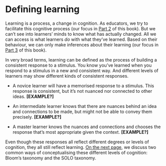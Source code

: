 # Defining learning

Learning is a process, a change in cognition.
As educators, we try to facilitate this cognitive process (our focus in [Part 2](../part2/intro-cognitive.qmd) of this book).
But we can't see into learners' minds to know what has actually changed.
All we can access is what learners *do* with what they've learned.
Based on their behaviour, we can only make inferences about their learning (our focus in [Part 3](../part3/intro-behavioural.qmd) of this book).

In very broad terms, learning can be defined as the process of building a consistent response to a stimulus.
You know you've learned when you respond to a stimulus in a new and consistent way.
And different levels of learners may show different kinds of consistent responses.

- A novice learner will have a memorised response to a stimulus.
This response is consistent, but it's not nuanced nor connected to other ideas.
**[EXAMPLE?]**

- An intermediate learner knows that there are nuances behind an idea and connections to be made, but might not be able to convey them precisely.
**[EXAMPLE?]**

- A master learner knows the nuances and connections and chooses the response that's most appropriate given the context.
**[EXAMPLE?]**

Even though these responses all reflect different degrees or levels of cognition, they all still reflect learning.
[On the next page](learning-taxonomies.qmd), we discuss two common ways of conceptualising these different levels of cognition: Bloom's taxonomy and the SOLO taxonomy.